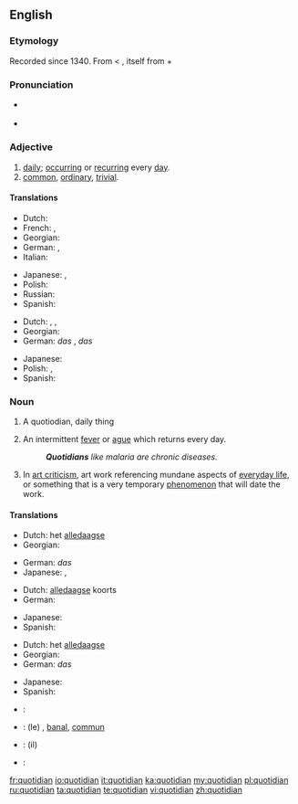 ==English==

===Etymology===
Recorded since 1340. From {{etyl|la}} {{term|quotidianus|quotīdiānus|everyday|lang=la}} < {{term|quotidie|quotīdiē|daily|lang=la}}, itself from {{term|quot||how many|lang=la}} + {{term|dies|diēs|day|lang=la}}

===Pronunciation===
* {{a|RP}} {{IPA|/kwɒˈtɪdɪən/}}
* {{audio|en-us-quotidian.ogg|Audio (US)}}

===Adjective===
{{en-adj}}

# [[daily]]; [[occurring]] or [[recurring]] every [[day]].
# [[common]], [[ordinary]], [[trivial]].

====Translations====
{{trans-top|daily}}
* Dutch: {{t+|nl|alledaags}}
* French: {{t+|fr|quotidien|m}}, {{t+|fr|quotidienne|f}}
* Georgian: {{t|ka|ყოველდღიური|tr=qoveldḡiuri|sc=Geor|xs=Georgian}}
* German: {{t+|de|alltäglich}} {{t|de|wiederkehrend}}, {{t+|de|täglich}} {{t|de|wiederkehrend}}
* Italian: {{t+|it|quotidiano}}
{{trans-mid}}
* Japanese: {{t-|ja|毎日|alt=毎日の|tr=[[まいにちの]], mainichi no}}, {{t|ja|日課|alt=日課の|tr=[[にっかの]], nikka no}}
* Polish: {{t|pl|codzienny}}
* Russian: {{t|ru|ежедневный|tr=ježednévnyj}}
* Spanish: {{t-|es|cotidiano}}
{{trans-bottom}}

{{trans-top|common}}
* Dutch: {{t+|nl|alledaags}}, {{t-|nl|banaal}}, {{t+|nl|gewoon}}
* Georgian: {{t|ka|ჩვეულებრივი|tr=č'veulebrivi|sc=Geor|xs=Georgian}}
* German: ''das'' {{t|de|Alltägliche}}, ''das'' {{t+|de|täglich}} {{t|de|Wiederkehrende}}
{{trans-mid}}
* Japanese: {{t-|ja|日常|alt=日常の|tr=[[にちじょうの]], nichijō no}}
* Polish: {{t|pl|zwykły}}, {{t|pl|zwyczajny}}
* Spanish: {{t-|es|cotidiano}}
{{trans-bottom}}

===Noun===
{{en-noun}}

# {{literally}} A quotiodian, daily thing
# {{medicine}} An intermittent [[fever]] or [[ague]] which returns every day.
#: '''''Quotidians''' like malaria are chronic diseases.''
# {{art}} In [[art criticism]], art work referencing mundane aspects of [[everyday life]], or something that is a very temporary [[phenomenon]] that will date the work.

====Translations====
{{trans-top|quotiodian, daily thing}}
* Dutch: het [[alledaagse]]
* Georgian: {{t|ka|ყოველდღიური|tr=qoveldḡiuri|sc=Geor|xs=Georgian}}
{{trans-mid}}
* German: ''das'' {{t|de|Alltägliche}}
* Japanese: {{t|ja|日課|tr=[[にっか]], nikka}}, {{t-|ja|日常|tr=[[にちじょう]], nichijō}}
{{trans-bottom}}

{{trans-top|intermittent fever}}
* Dutch: [[alledaagse]] koorts
* German: {{t+|de|täglich|alt=tägliches}} {{t+|de|Fieber}}
{{trans-mid}}
* Japanese: {{t|ja|毎日熱|tr=[[まいにちねつ]], mainichi-netsu}}
* Spanish: {{t-|es|cotidiano}}
{{trans-bottom}}

{{trans-top|used in art criticism}}
* Dutch: het [[alledaagse]]
* Georgian: {{t|ka|ჩვეულებრივი|tr=č'veulebrivi|sc=Geor|xs=Georgian}}
* German: ''das'' {{t|de|Alltägliche}}
{{trans-mid}}
* Japanese: {{t-|ja|日常|tr=[[にちじょう]], nichijō}}
* Spanish: {{t|es|costumbrista}}
{{trans-bottom}}

{{checktrans-top}}
* {{ttbc|hr}}: {{t-|hr|dnevno}}
* {{ttbc|fr}}: (le) {{t+|fr|quotidien|m}}, [[banal]], [[commun]]
* {{ttbc|it}}: (il) {{t+|it|quotidiano}}
* {{ttbc|pt}}: {{t+|pt|quotidiano}}
{{trans-bottom}}

[[fr:quotidian]]
[[io:quotidian]]
[[it:quotidian]]
[[ka:quotidian]]
[[my:quotidian]]
[[pl:quotidian]]
[[ru:quotidian]]
[[ta:quotidian]]
[[te:quotidian]]
[[vi:quotidian]]
[[zh:quotidian]]